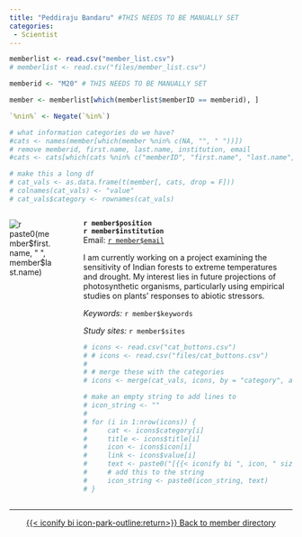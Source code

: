 ```yaml
---
title: "Peddiraju Bandaru" #THIS NEEDS TO BE MANUALLY SET
categories: 
 - Scientist
---
```


```r
memberlist <- read.csv("member_list.csv")
# memberlist <- read.csv("files/member_list.csv")

memberid <- "M20" # THIS NEEDS TO BE MANUALLY SET

member <- memberlist[which(memberlist$memberID == memberid), ]

`%nin%` <- Negate(`%in%`)

# what information categories do we have?
#cats <- names(member[which(member %nin% c(NA, "", " "))])
# remove memberid, first.name, last.name, institution, email
#cats <- cats[which(cats %nin% c("memberID", "first.name", "last.name", "institution", "email", "position", "keywords", "sites", "career.stage", "inventree.role"))]

# make this a long df
# cat_vals <- as.data.frame(t(member[, cats, drop = F]))
# colnames(cat_vals) <- "value"
# cat_vals$category <- rownames(cat_vals)
```

::::{.columns}
:::{.column style="padding-right: 30px;"}
![`r paste0(member$first.name, " ", member$last.name)`](`r paste0("member_profiles/", memberid,".jpg")`){.circular-photo}
<br>
<!-- [{{< iconify bi mdi:email size=1.1em >}} testmember@fakeuniversity.edu](mailto:testmember@fakeuniversity.edu){.btn .btn-outline-primary}  -->
:::
:::{.column}
**`r member$position`**\
**`r member$institution`**\
Email: [`r member$email`](mailto:`r member$email`)

I am currently working on a project examining the sensitivity of Indian forests to extreme temperatures and drought. My interest lies in future projections of photosynthetic organisms, particularly using empirical studies on plants' responses to abiotic stressors.

*Keywords:* `r member$keywords`

*Study sites:* `r member$sites`

```r
# icons <- read.csv("cat_buttons.csv")
# # icons <- read.csv("files/cat_buttons.csv")
# 
# # merge these with the categories
# icons <- merge(cat_vals, icons, by = "category", all.x = T)

# make an empty string to add lines to
# icon_string <- ""
# 
# for (i in 1:nrow(icons)) {
#     cat <- icons$category[i]
#     title <- icons$title[i]
#     icon <- icons$icon[i]
#     link <- icons$value[i]
#     text <- paste0("[{{< iconify bi ", icon, " size=1.1em title='", title, "' >}} ", title, "](", link, "){.btn .btn-outline-primary}  ")
#     # add this to the string
#     icon_string <- paste0(icon_string, text)
# }
```


:::
:::

------------------------------------------------------------------------

::: {style="text-align: center;"}
[{{< iconify bi icon-park-outline:return>}} Back to member directory](../index.qmd)
:::


